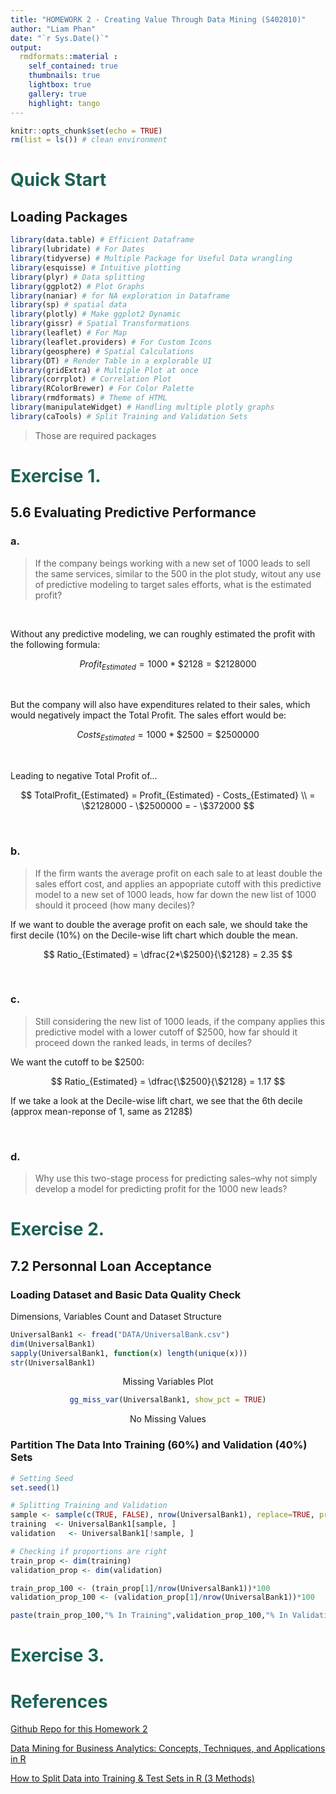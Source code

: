 ```yaml
---
title: "HOMEWORK 2 - Creating Value Through Data Mining (S402010)"
author: "Liam Phan"
date: "`r Sys.Date()`"
output:
  rmdformats::material :
    self_contained: true
    thumbnails: true
    lightbox: true
    gallery: true
    highlight: tango
---
```


```r
knitr::opts_chunk$set(echo = TRUE)
rm(list = ls()) # clean environment
```

# <span style="color: #1c6155;">Quick Start</span> 

## Loading Packages

```r

library(data.table) # Efficient Dataframe 
library(lubridate) # For Dates 
library(tidyverse) # Multiple Package for Useful Data wrangling
library(esquisse) # Intuitive plotting
library(plyr) # Data splitting
library(ggplot2) # Plot Graphs
library(naniar) # for NA exploration in Dataframe
library(sp) # spatial data
library(plotly) # Make ggplot2 Dynamic
library(gissr) # Spatial Transformations
library(leaflet) # For Map
library(leaflet.providers) # For Custom Icons
library(geosphere) # Spatial Calculations
library(DT) # Render Table in a explorable UI
library(gridExtra) # Multiple Plot at once
library(corrplot) # Correlation Plot
library(RColorBrewer) # For Color Palette
library(rmdformats) # Theme of HTML
library(manipulateWidget) # Handling multiple plotly graphs
library(caTools) # Split Training and Validation Sets

```

> Those are required packages

# <span style="color: #1c6155;">Exercise 1.</span> 

## 5.6 Evaluating Predictive Performance

### a. 

> If the company beings working with a new set of 1000 leads to sell the same services, similar to the 500 in the plot study, witout any use of predictive modeling to target sales efforts, what is the estimated profit? 

<br />

Without any predictive modeling, we can roughly estimated the profit with the following formula: 

$$ Profit_{Estimated} = 1000*\$2128 = \$2128000  $$

<br />

But the company will also have expenditures related to their sales, which would negatively impact the Total Profit. The sales effort would be:

$$ Costs_{Estimated} = 1000*\$2500 = \$2500000   $$

<br />

Leading to negative Total Profit of... 

$$ TotalProfit_{Estimated} = Profit_{Estimated} - Costs_{Estimated} \\ = \$2128000 - \$2500000 = - \$372000  $$

<br />

### b.

> If the firm wants the average profit on each sale to at least double the sales effort cost, and applies an appopriate cutoff with this predictive model to a new set of 1000 leads, how far down the new list of 1000 should it proceed (how many deciles)?

If we want to double the average profit on each sale, we should take the first decile (10%) on the Decile-wise lift chart which double the mean. 

$$ Ratio_{Estimated} = \dfrac{2*\$2500}{\$2128} = 2.35 $$

<br />

### c.

> Still considering the new list of 1000 leads, if the company applies this predictive model with a lower cutoff of $2500, how far should it proceed down the ranked leads, in terms of deciles?

We want the cutoff to be $2500: 

$$ Ratio_{Estimated} = \dfrac{\$2500}{\$2128} = 1.17 $$

If we take a look at the Decile-wise lift chart, we see that the 6th decile (approx mean-reponse of 1, same as 2128$)

<br />

### d. 

> Why use this two-stage process for predicting sales--why not simply develop a model for predicting profit for the 1000 new leads?

# <span style="color: #1c6155;">Exercise 2.</span> 

## 7.2 Personnal Loan Acceptance

### Loading Dataset and Basic Data Quality Check

Dimensions, Variables Count and Dataset Structure

```r

UniversalBank1 <- fread("DATA/UniversalBank.csv")
dim(UniversalBank1)
sapply(UniversalBank1, function(x) length(unique(x)))
str(UniversalBank1)

```

<center>

Missing Variables Plot

```r

gg_miss_var(UniversalBank1, show_pct = TRUE)

```

No Missing Values

</center>

### Partition The Data Into Training (60%) and Validation (40%) Sets

```r

# Setting Seed
set.seed(1)

# Splitting Training and Validation 
sample <- sample(c(TRUE, FALSE), nrow(UniversalBank1), replace=TRUE, prob=c(0.6,0.4))
training  <- UniversalBank1[sample, ]
validation   <- UniversalBank1[!sample, ]

# Checking if proportions are right
train_prop <- dim(training)
validation_prop <- dim(validation)

train_prop_100 <- (train_prop[1]/nrow(UniversalBank1))*100
validation_prop_100 <- (validation_prop[1]/nrow(UniversalBank1))*100

paste(train_prop_100,"% In Training",validation_prop_100,"% In Validation")

```

# <span style="color: #1c6155;">Exercise 3.</span>



# <span style="color: #1c6155;">References</span>

[Github Repo for this Homework 2](https://github.com/LiamPhan17/DATA_MINING_HW2)

[Data Mining for Business Analytics: Concepts, Techniques, and Applications in R](https://www.wiley.com/en-us/Data+Mining+for+Business+Analytics:+Concepts,+Techniques,+and+Applications+in+R-p-9781118879368)

[How to Split Data into Training & Test Sets in R (3 Methods)](https://www.statology.org/train-test-split-r/)
